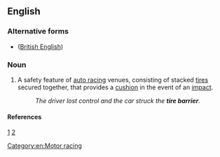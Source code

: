 ==English==

===Alternative forms===
* {{l|en|tyre barrier}} ([[British English]])

===Noun===
{{en-noun}}

# A safety feature of [[auto racing]] venues, consisting of stacked [[tire]]s secured together, that provides a [[cushion]] in the event of an [[impact]].
#: ''The driver lost control and the car struck the '''tire barrier'''.''

====References====
[http://www.google.co.uk/books?id=CNcxmlddD2QC&pg=PA60&dq=tire+barrier&as_brr=3&sig=SKoC11qbFFG5CZKUQ6pS2ZGk4YQ] [http://www.google.co.uk/books?id=M6LDfx2Zk-AC&pg=PA57&dq=tire+barrier&as_brr=3&sig=hMaZJhV4XCm6JdQyrjO7bVhc9VY]

[[Category:en:Motor racing]]